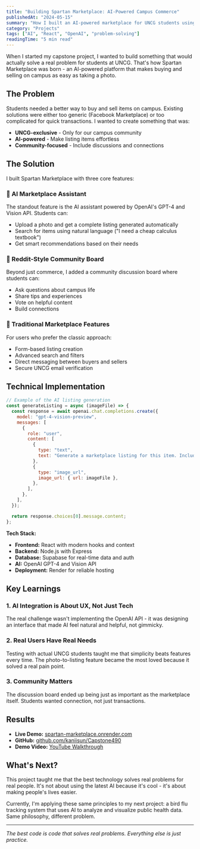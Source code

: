 ```yaml
---
title: "Building Spartan Marketplace: AI-Powered Campus Commerce"
publishedAt: "2024-05-15"
summary: "How I built an AI-powered marketplace for UNCG students using OpenAI's GPT-4 and Vision API, and what I learned about solving real problems."
category: "Projects"
tags: ["AI", "React", "OpenAI", "problem-solving"]
readingTime: "5 min read"
---
```


When I started my capstone project, I wanted to build something that would actually solve a real problem for students at UNCG. That's how Spartan Marketplace was born - an AI-powered platform that makes buying and selling on campus as easy as taking a photo.

## The Problem

Students needed a better way to buy and sell items on campus. Existing solutions were either too generic (Facebook Marketplace) or too complicated for quick transactions. I wanted to create something that was:

- **UNCG-exclusive** - Only for our campus community
- **AI-powered** - Make listing items effortless
- **Community-focused** - Include discussions and connections

## The Solution

I built Spartan Marketplace with three core features:

### 🤖 AI Marketplace Assistant

The standout feature is the AI assistant powered by OpenAI's GPT-4 and Vision API. Students can:

- Upload a photo and get a complete listing generated automatically
- Search for items using natural language ("I need a cheap calculus textbook")
- Get smart recommendations based on their needs

### 💬 Reddit-Style Community Board

Beyond just commerce, I added a community discussion board where students can:

- Ask questions about campus life
- Share tips and experiences
- Vote on helpful content
- Build connections

### 🛒 Traditional Marketplace Features

For users who prefer the classic approach:

- Form-based listing creation
- Advanced search and filters
- Direct messaging between buyers and sellers
- Secure UNCG email verification

## Technical Implementation

```javascript
// Example of the AI listing generation
const generateListing = async (imageFile) => {
  const response = await openai.chat.completions.create({
    model: "gpt-4-vision-preview",
    messages: [
      {
        role: "user",
        content: [
          {
            type: "text",
            text: "Generate a marketplace listing for this item. Include title, description, and suggested price.",
          },
          {
            type: "image_url",
            image_url: { url: imageFile },
          },
        ],
      },
    ],
  });

  return response.choices[0].message.content;
};
```

**Tech Stack:**

- **Frontend:** React with modern hooks and context
- **Backend:** Node.js with Express
- **Database:** Supabase for real-time data and auth
- **AI:** OpenAI GPT-4 and Vision API
- **Deployment:** Render for reliable hosting

## Key Learnings

### 1. AI Integration is About UX, Not Just Tech

The real challenge wasn't implementing the OpenAI API - it was designing an interface that made AI feel natural and helpful, not gimmicky.

### 2. Real Users Have Real Needs

Testing with actual UNCG students taught me that simplicity beats features every time. The photo-to-listing feature became the most loved because it solved a real pain point.

### 3. Community Matters

The discussion board ended up being just as important as the marketplace itself. Students wanted connection, not just transactions.

## Results

- **Live Demo:** [spartan-marketplace.onrender.com](https://spartan-marketplace.onrender.com)
- **GitHub:** [github.com/kaniisun/Capstone490](https://github.com/kaniisun/Capstone490)
- **Demo Video:** [YouTube Walkthrough](https://www.youtube.com/watch?v=5FPOsDh9m3A)

## What's Next?

This project taught me that the best technology solves real problems for real people. It's not about using the latest AI because it's cool - it's about making people's lives easier.

Currently, I'm applying these same principles to my next project: a bird flu tracking system that uses AI to analyze and visualize public health data. Same philosophy, different problem.

---

_The best code is code that solves real problems. Everything else is just practice._
